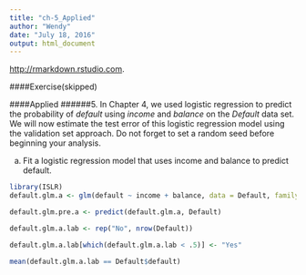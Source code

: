 ```yaml
---
title: "ch-5_Applied"
author: "Wendy"
date: "July 18, 2016"
output: html_document
---
```


 <http://rmarkdown.rstudio.com>.

####Exercise(skipped)

####Applied
######5. In Chapter 4, we used logistic regression to predict the probability of *default* using *income* and *balance* on the *Default* data set. We will now estimate the test error of this logistic regression model using the validation set approach. Do not forget to set a random seed before beginning your analysis.

(a) Fit a logistic regression model that uses income and balance to predict default.
```r
library(ISLR)
default.glm.a <- glm(default ~ income + balance, data = Default, family = "binomial")

default.glm.pre.a <- predict(default.glm.a, Default)

default.glm.a.lab <- rep("No", nrow(Default))

default.glm.a.lab[which(default.glm.a.lab < .5)] <- "Yes"

mean(default.glm.a.lab == Default$default)
```
